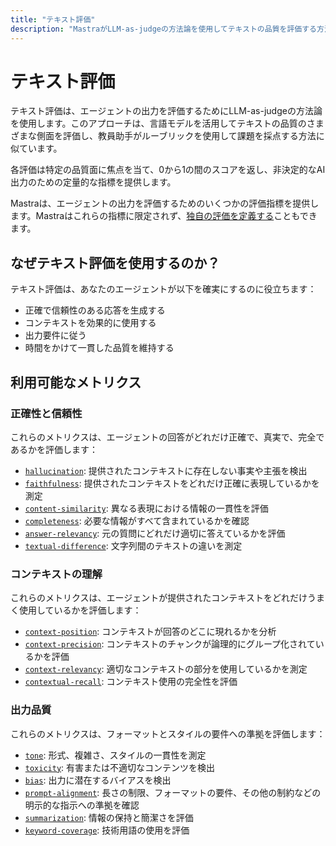 ```yaml
---
title: "テキスト評価"
description: "MastraがLLM-as-judgeの方法論を使用してテキストの品質を評価する方法を理解する。"
---
```


# テキスト評価

テキスト評価は、エージェントの出力を評価するためにLLM-as-judgeの方法論を使用します。このアプローチは、言語モデルを活用してテキストの品質のさまざまな側面を評価し、教員助手がルーブリックを使用して課題を採点する方法に似ています。

各評価は特定の品質面に焦点を当て、0から1の間のスコアを返し、非決定的なAI出力のための定量的な指標を提供します。

Mastraは、エージェントの出力を評価するためのいくつかの評価指標を提供します。Mastraはこれらの指標に限定されず、[独自の評価を定義する](/docs/evals/custom-eval)こともできます。

## なぜテキスト評価を使用するのか？

テキスト評価は、あなたのエージェントが以下を確実にするのに役立ちます：

- 正確で信頼性のある応答を生成する
- コンテキストを効果的に使用する
- 出力要件に従う
- 時間をかけて一貫した品質を維持する

## 利用可能なメトリクス

### 正確性と信頼性

これらのメトリクスは、エージェントの回答がどれだけ正確で、真実で、完全であるかを評価します：

- [`hallucination`](/docs/reference/evals/hallucination): 提供されたコンテキストに存在しない事実や主張を検出
- [`faithfulness`](/docs/reference/evals/faithfulness): 提供されたコンテキストをどれだけ正確に表現しているかを測定
- [`content-similarity`](/docs/reference/evals/content-similarity): 異なる表現における情報の一貫性を評価
- [`completeness`](/docs/reference/evals/completeness): 必要な情報がすべて含まれているかを確認
- [`answer-relevancy`](/docs/reference/evals/answer-relevancy): 元の質問にどれだけ適切に答えているかを評価
- [`textual-difference`](/docs/reference/evals/textual-difference): 文字列間のテキストの違いを測定

### コンテキストの理解

これらのメトリクスは、エージェントが提供されたコンテキストをどれだけうまく使用しているかを評価します：

- [`context-position`](/docs/reference/evals/context-position): コンテキストが回答のどこに現れるかを分析
- [`context-precision`](/docs/reference/evals/context-precision): コンテキストのチャンクが論理的にグループ化されているかを評価
- [`context-relevancy`](/docs/reference/evals/context-relevancy): 適切なコンテキストの部分を使用しているかを測定
- [`contextual-recall`](/docs/reference/evals/contextual-recall): コンテキスト使用の完全性を評価

### 出力品質

これらのメトリクスは、フォーマットとスタイルの要件への準拠を評価します：

- [`tone`](/docs/reference/evals/tone-consistency): 形式、複雑さ、スタイルの一貫性を測定
- [`toxicity`](/docs/reference/evals/toxicity): 有害または不適切なコンテンツを検出
- [`bias`](/docs/reference/evals/bias): 出力に潜在するバイアスを検出
- [`prompt-alignment`](/docs/reference/evals/prompt-alignment): 長さの制限、フォーマットの要件、その他の制約などの明示的な指示への準拠を確認
- [`summarization`](/docs/reference/evals/summarization): 情報の保持と簡潔さを評価
- [`keyword-coverage`](/docs/reference/evals/keyword-coverage): 技術用語の使用を評価
